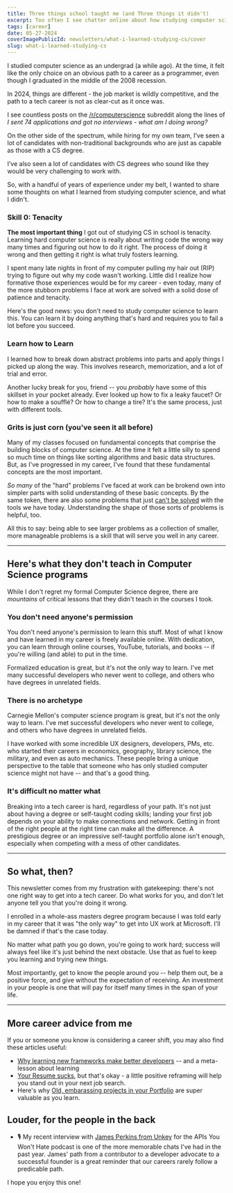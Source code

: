 ```yaml
---
title: Three things school taught me (and Three things it didn't)
excerpt: Too often I see chatter online about how studying computer science in school is the only way to have a successful career at a startup or a big company. That definitely isn't the case.
tags: [career]
date: 05-27-2024
coverImagePublicId: newsletters/what-i-learned-studying-cs/cover
slug: what-i-learned-studying-cs
---
```


I studied computer science as an undergrad (a while ago). At the time, it felt like the only choice on an obvious path to a career as a programmer, even though I graduated in the middle of the 2008 recession.

In 2024, things are different - the job market is wildly competitive, and the path to a tech career is not as clear-cut as it once was.

I see countless posts on the [/r/computerscience](https://reddit.com/r/computerscience) subreddit along the lines of _I sent 74 applications and got no interviews - what am I doing wrong?_

On the other side of the spectrum, while hiring for my own team, I've seen a lot of candidates with non-traditional backgrounds who are just as capable as those with a CS degree.

I’ve also seen a lot of candidates with CS degrees who sound like they would be very challenging to work with.

So, with a handful of years of experience under my belt, I wanted to share some thoughts on what I learned from studying computer science, and what I didn't.

### Skill 0: Tenacity

**The most important thing** I got out of studying CS in school is tenacity. Learning hard computer science is really about writing code the wrong way many times and figuring out how to do it right. The process of doing it wrong and then getting it right is what truly fosters learning.

I spent many late nights in front of my computer pulling my hair out (RIP) trying to figure out why my code wasn't working. Little did I realize how formative those experiences would be for my career - even today, many of the more stubborn problems I face at work are solved with a solid dose of patience and tenacity.

Here's the good news: you don't need to study computer science to learn this. You can learn it by doing anything that's hard and requires you to fail a lot before you succeed.

### Learn how to Learn

I learned how to break down abstract problems into parts and apply things I picked up along the way. This involves research, memorization, and a lot of trial and error.

Another lucky break for you, friend -- you _probably_ have some of this skillset in your pocket already. Ever looked up how to fix a leaky faucet? Or how to make a soufflé? Or how to change a tire? It's the same process, just with different tools.

### Grits is just corn (you've seen it all before)

Many of my classes focused on fundamental concepts that comprise the building blocks of computer science. At the time it felt a little silly to spend so much time on things like sorting algorithms and basic data structures. But, as I've progressed in my career, I've found that these fundamental concepts are the most important.

_So many_ of the "hard" problems I've faced at work can be brokend own into simpler parts with solid understanding of these basic concepts. By the same token, there are also some problems that just [can't be solved](https://en.wikipedia.org/wiki/P_versus_NP_problem) with the tools we have today. Understanding the shape of those sorts of problems is helpful, too.

All this to say: being able to see larger problems as a collection of smaller, more manageable problems is a skill that will serve you well in any career.

---

## Here's what they don't teach in Computer Science programs

While I don't regret my formal Computer Science degree, there are _mountains_ of critical lessons that they didn't teach in the courses I took.

### You don't need anyone's permission

You don't need anyone's permission to learn this stuff. Most of what I know and have learned in my career is freely available online. With dedication, you can learn through online courses, YouTube, tutorials, and books -- if you're willing (and able) to put in the time.

Formalized education is great, but it's not the only way to learn. I've met many successful developers who never went to college, and others who have degrees in unrelated fields.

### There is no archetype

Carnegie Mellon's computer science program is great, but it's not the only way to learn. I've met successful developers who never went to college, and others who have degrees in unrelated fields.

I have worked with some incredible UX designers, developers, PMs, etc. who started their careers in economics, geography, library science, the military, and even as auto mechanics. These people bring a unique perspective to the table that someone who has only studied computer science might not have -- and that's a good thing.

### It's difficult no matter what

Breaking into a tech career is hard, regardless of your path. It's not just about having a degree or self-taught coding skills; landing your first job depends on your ability to make connections and network. Getting in front of the right people at the right time can make all the difference. A prestigious degree or an impressive self-taught portfolio alone isn't enough, especially when competing with a mess of other candidates.

---

## So what, then?

This newsletter comes from my frustration with gatekeeping: there's not one right way to get into a tech career. Do what works for you, and don't let anyone tell you that you're doing it wrong.

I enrolled in a whole-ass masters degree program because I was told early in my career that it was "the only way" to get into UX work at Microsoft. I'll be damned if that's the case today.

No matter what path you go down, you're going to work hard; success will always feel like it's just behind the next obstacle. Use that as fuel to keep you learning and trying new things.

Most importantly, get to know the people around you -- help them out, be a positive force, and give without the expectation of receiving. An investment in your people is one that will pay for itself many times in the span of your life.

---

## More career advice from me

If you or someone you know is considering a career shift, you may also find these articles useful:

- [Why learning new frameworks make better developers](https://mikebifulco.com/newsletter/why-new-frameworks-make-better-developers) -- and a meta-lesson about learning
- [Your Resume sucks](https://mikebifulco.com/newsletter/your-resume-sucks), but that's okay - a little positive reframing will help you stand out in your next job search.
- Here's why [Old, embarassing projects in your Portfolio](https://mikebifulco.com/newsletter/portfolio-as-timeline) are super valuable as you learn.

## Louder, for the people in the back

- 🎙️ My recent interview with [James Perkins from Unkey](https://apisyouwonthate.com/podcast/unkey-globally-distributed-api-key-generation-with-cofounder-james-perkins/) for the APIs You Won't Hate podcast is one of the more memorable chats I've had in the past year. James' path from a contributor to a developer advocate to a successful founder is a great reminder that our careers rarely follow a predicable path.

I hope you enjoy this one!
